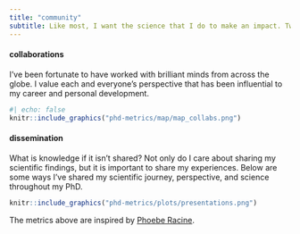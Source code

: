 ```yaml
---
title: "community"
subtitle: Like most, I want the science that I do to make an impact. Two key 'themes' during my PhD were gaining perspective through collaborations and sharing my research/scientific journey. 
---
```


#### collaborations

I've been fortunate to have worked with brilliant minds from across the globe. I value each and everyone's perspective that has been influential to my career and personal development.

```r
#| echo: false
knitr::include_graphics("phd-metrics/map/map_collabs.png")


```

#### dissemination

What is knowledge if it isn't shared? Not only do I care about sharing my scientific findings, but it is important to share my experiences. Below are some ways I've shared my scientific journey, perspective, and science throughout my PhD.

```r
knitr::include_graphics("phd-metrics/plots/presentations.png")

```

The metrics above are inspired by [Phoebe Racine](https://www.phoeberacine.com/).
